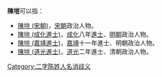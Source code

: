 '''陳塏'''可以指：
* [[陳塏_(宋朝)|陳塏 (宋朝)]]，[[宋朝|宋朝]]政治人物。
* [[陳塏_(成化進士)|陳塏 (成化進士)]]，[[成化|成化]]八年[[進士|進士]]、[[明朝|明朝]]政治人物。
* [[陳塏_(嘉靖進士)|陳塏 (嘉靖進士)]]，[[嘉靖|嘉靖]]十一年進士、明朝政治人物。
* [[陳塏_(道光進士)|陳塏 (道光進士)]]，[[道光|道光]]二年進士、清朝政治人物。
{{disambig}}

[[Category:二字陈姓人名消歧义|Category:二字陈姓人名消歧义]]